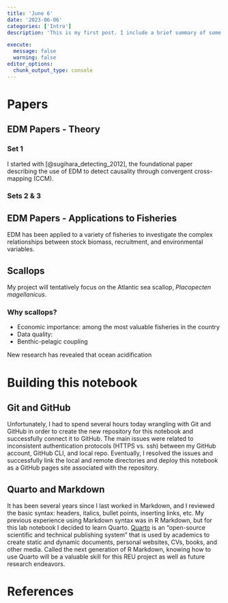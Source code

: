 ```yaml
---
title: 'June 6'
date: '2023-06-06'
categories: ['Intro']
description: 'This is my first post. I include a brief summary of some of the articles I read today and a description of what I learned about Git, GitHub, R Markdown, and Quarto.'

execute: 
  message: false
  warning: false
editor_options: 
  chunk_output_type: console
---
```


# Papers

## EDM Papers - Theory
### Set 1
I started with [@sugihara_detecting_2012], the foundational paper describing the use of EDM to detect causality through convergent cross-mapping (CCM).


### Sets 2 & 3




## EDM Papers - Applications to Fisheries
EDM has been applied to a variety of fisheries to investigate the complex relationships between stock biomass, recruitment, and environmental variables.

## Scallops
My project will tentatively focus on the Atlantic sea scallop, *Placopecten magellanicus*.

### Why scallops?
* Economic importance: among the most valuable fisheries in the country
* Data quality: 
* Benthic-pelagic coupling

New research has revealed that ocean acidification 


# Building this notebook

## Git and GitHub
Unfortunately, I had to spend several hours today wrangling with Git and GitHub in order to create the new repository for this notebook and successfully connect it to GitHub. The main issues were related to inconsistent authentication protocols (HTTPS vs. ssh) between my GitHub account, GitHub CLI, and local repo. Eventually, I resolved the issues and successfully link the local and remote directories and deploy this notebook as a GitHub pages site associated with the repository.

## Quarto and Markdown
It has been several years since I last worked in Markdown, and I reviewed the basic syntax: headers, italics, bullet points, inserting links, etc. My previous experience using Markdown syntax was in R Markdown, but for this lab notebook I decided to learn Quarto. [Quarto](https://quarto.org/) is an "open-source scientific and technical publishing system" that is used by academics to create static and dynamic documents, personal websites, CVs, books, and other media. Called the next generation of R Markdown, knowing how to use Quarto will be a valuable skill for this REU project as well as future research endeavors.

# References